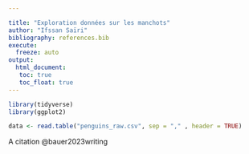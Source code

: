 ```yaml
---

title: "Exploration données sur les manchots"
author: "Ifssan Saïri" 
bibliography: references.bib
execute: 
  freeze: auto
output: 
  html_document:
   toc: true
   toc_float: true
---
```


```r
library(tidyverse)
library(ggplot2)
```


```r
data <- read.table("penguins_raw.csv", sep = "," , header = TRUE)
```




A citation @bauer2023writing
